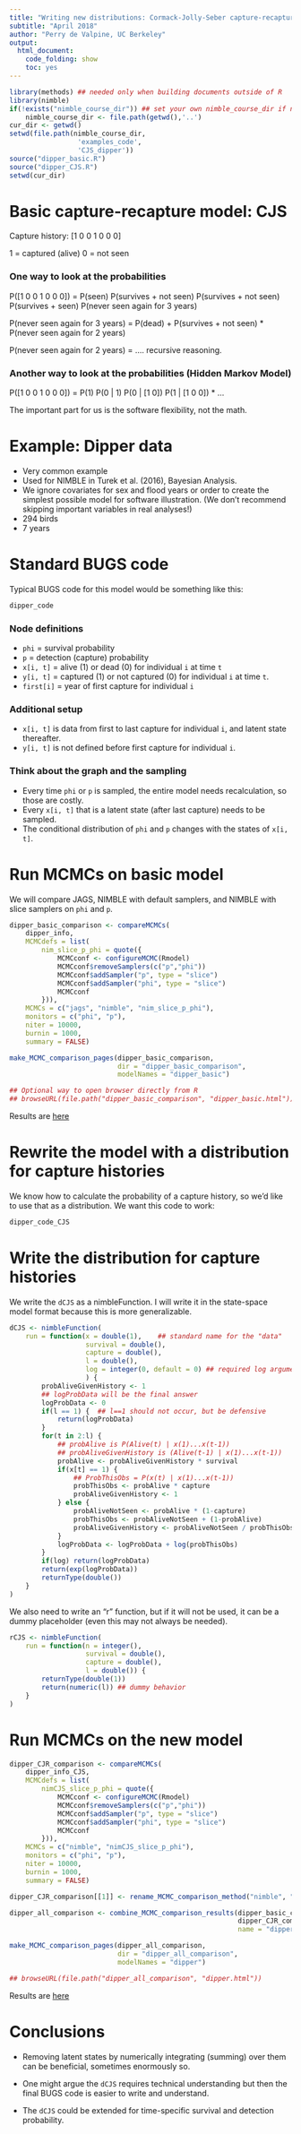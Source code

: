 ```yaml
---
title: "Writing new distributions: Cormack-Jolly-Seber capture-recapture"
subtitle: "April 2018"
author: "Perry de Valpine, UC Berkeley"
output:
  html_document:
    code_folding: show
    toc: yes
---
```


```r
library(methods) ## needed only when building documents outside of R
library(nimble)
if(!exists("nimble_course_dir")) ## set your own nimble_course_dir if needed
    nimble_course_dir <- file.path(getwd(),'..')
cur_dir <- getwd()
setwd(file.path(nimble_course_dir,
                 'examples_code',
                 'CJS_dipper'))
source("dipper_basic.R")
source("dipper_CJS.R")
setwd(cur_dir)

```

#  Basic capture-recapture model: CJS

Capture history: [1 0 0 1 0 0 0]

1 = captured (alive)
0 = not seen

### One way to look at the probabilities

P([1 0 0 1 0 0 0]) = P(seen) P(survives + not seen) P(survives + not seen) P(survives + seen) P(never seen again for 3 years)

P(never seen again for 3 years) = P(dead) + P(survives + not seen) * P(never seen again for 2 years)

P(never seen again for 2 years) = .... recursive reasoning.

### Another way to look at the probabilities (Hidden Markov Model)

P([1 0 0 1 0 0 0]) = P(1) P(0 | 1) P(0 | [1 0]) P(1 | [1 0 0]) * ...

The important part for us is the software flexibility, not the math.

# Example: Dipper data

- Very common example
- Used for NIMBLE in Turek et al. (2016), Bayesian Analysis.
- We ignore covariates for sex and flood years or order to create the simplest possible model for software illustration.  (We don't recommend skipping important variables in real analyses!)
- 294 birds
- 7 years

# Standard BUGS code

Typical BUGS code for this model would be something like this:

```r
dipper_code
```

### Node definitions

- `phi` = survival probability
- `p` = detection (capture) probability
- `x[i, t]` = alive (1) or dead (0) for individual `i` at time `t`
- `y[i, t]` = captured (1) or not captured (0) for individual `i` at time `t`.
- `first[i]` = year of first capture for individual `i`

### Additional setup
- `x[i, t]` is data from first to last capture for individual `i`, and latent state thereafter.
- `y[i, t]` is not defined before first capture for individual `i`.

### Think about the graph and the sampling
- Every time `phi` or `p` is sampled, the entire model needs recalculation, so those are costly.
- Every `x[i, t]` that is a latent state (after last capture) needs to be sampled.
- The conditional distribution of `phi` and `p` changes with the states of `x[i, t]`.

# Run MCMCs on basic model

We will compare JAGS, NIMBLE with default samplers, and NIMBLE with slice samplers on `phi` and `p`.

```r
dipper_basic_comparison <- compareMCMCs(
    dipper_info,
    MCMCdefs = list(
        nim_slice_p_phi = quote({
            MCMCconf <- configureMCMC(Rmodel)
            MCMCconf$removeSamplers(c("p","phi"))
            MCMCconf$addSampler("p", type = "slice")
            MCMCconf$addSampler("phi", type = "slice")
            MCMCconf
        })),
    MCMCs = c("jags", "nimble", "nim_slice_p_phi"),
    monitors = c("phi", "p"),
    niter = 10000,
    burnin = 1000,
    summary = FALSE)

make_MCMC_comparison_pages(dipper_basic_comparison,
                           dir = "dipper_basic_comparison",
                           modelNames = "dipper_basic")

## Optional way to open browser directly from R
## browseURL(file.path("dipper_basic_comparison", "dipper_basic.html"))
```

Results are [here](dipper_basic_comparison/dipper_basic.html)

# Rewrite the model with a distribution for capture histories

We know how to calculate the probability of a capture history, so we'd
like to use that as a distribution.  We want this code to work:
 
```r
dipper_code_CJS
```

# Write the distribution for capture histories

We write the `dCJS` as a nimbleFunction.  I will write it in the
state-space model format because this is more generalizable.

```r
dCJS <- nimbleFunction(
    run = function(x = double(1),    ## standard name for the "data"
                   survival = double(),
                   capture = double(),
                   l = double(),
                   log = integer(0, default = 0) ## required log argument
                   ) {
        probAliveGivenHistory <- 1
        ## logProbData will be the final answer
        logProbData <- 0
        if(l == 1) {  ## l==1 should not occur, but be defensive
            return(logProbData) 
        }
        for(t in 2:l) {
            ## probAlive is P(Alive(t) | x(1)...x(t-1))
            ## probAliveGivenHistory is (Alive(t-1) | x(1)...x(t-1))
            probAlive <- probAliveGivenHistory * survival
            if(x[t] == 1) {
                ## ProbThisObs = P(x(t) | x(1)...x(t-1))
                probThisObs <- probAlive * capture
                probAliveGivenHistory <- 1
            } else {
                probAliveNotSeen <- probAlive * (1-capture)
                probThisObs <- probAliveNotSeen + (1-probAlive)
                probAliveGivenHistory <- probAliveNotSeen / probThisObs
            }
            logProbData <- logProbData + log(probThisObs)
        }
        if(log) return(logProbData)
        return(exp(logProbData))
        returnType(double())
    }
)
```

We also need to write an "r" function, but if it will not be used, it
can be a dummy placeholder (even this may not always be needed).

```r
rCJS <- nimbleFunction(
    run = function(n = integer(),
                   survival = double(),
                   capture = double(),
                   l = double()) {
        returnType(double(1))
        return(numeric(l)) ## dummy behavior
    }
)
```

# Run MCMCs on the new model

```r

dipper_CJR_comparison <- compareMCMCs(
    dipper_info_CJS,
    MCMCdefs = list(
        nimCJS_slice_p_phi = quote({
            MCMCconf <- configureMCMC(Rmodel)
            MCMCconf$removeSamplers(c("p","phi"))
            MCMCconf$addSampler("p", type = "slice")
            MCMCconf$addSampler("phi", type = "slice")
            MCMCconf
        })),
    MCMCs = c("nimble", "nimCJS_slice_p_phi"),
    monitors = c("phi", "p"),
    niter = 10000,
    burnin = 1000,
    summary = FALSE)

dipper_CJR_comparison[[1]] <- rename_MCMC_comparison_method("nimble", "nimbleCJS", dipper_CJR_comparison[[1]])

dipper_all_comparison <- combine_MCMC_comparison_results(dipper_basic_comparison[[1]],
                                                         dipper_CJR_comparison[[1]],
                                                         name = "dipper_MCMC_comparison")

make_MCMC_comparison_pages(dipper_all_comparison,
                           dir = "dipper_all_comparison",
                           modelNames = "dipper")

## browseURL(file.path("dipper_all_comparison", "dipper.html"))

```

Results are [here](dipper_all_comparison/dipper.html)

# Conclusions

- Removing latent states by numerically integrating (summing) over
them can be beneficial, sometimes enormously so.

- One might argue the `dCJS` requires technical understanding but then
the final BUGS code is easier to write and understand.

- The `dCJS` could be extended for time-specific survival and
  detection probability.
